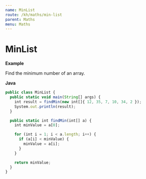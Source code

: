 ```yaml
---
name: MinList
route: /kh/maths/min-list
parent: Maths
menu: Maths
---
```


# MinList

**Example**

Find the minimum number of an array.

**Java**

```js
public class MinList {
  public static void main(String[] args) {
    int result = findMin(new int[]{ 12, 35, 7, 10, 34, 2 });
    System.out.println(result);
  }

  public static int findMin(int[] a) {
    int minValue = a[0];

    for (int i = 1; i < a.length; i++) {
      if (a[i] < minValue) {
        minValue = a[i];
      }
    }

    return minValue;
  }
}
```
